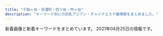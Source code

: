 ```yaml
---
title: "千駄ヶ谷・信濃町・四ツ谷・市ヶ谷"
description: "キーワード別にの巨乳アジアン・チャイナエステ嬢情報をまとめました。"
---
```


新着画像と新着キーワードをまとめています。
2021年04月25日の情報です。

<DmmAffiliateIns />
<KeywordTable
  shops={
    [
    {
        "station": "\u56db\u8c37\u4e09\u4e01\u76ee\u99c53\u756a\u53e3",
        "url": "http://www.bara.relaxjp.info/",
        "keywords": {
            "D": 8,
            "87": 6,
            "86": 2,
            "C": 12
        },
        "img_links": [
            "http://www.bara.relaxjp.info/files/001.jpg",
            "http://www.bara.relaxjp.info/files/002.jpg",
            "http://www.bara.relaxjp.info/img/btn_side_mobile.jpg",
            "http://www.bara.relaxjp.info/images/slider/1.jpg",
            "http://www.bara.relaxjp.info/img/ttl_news.png",
            "http://www.bara.relaxjp.info/img/tel.png",
            "http://www.bara.relaxjp.info/img/ttl_info.png",
            "http://www.bara.relaxjp.info/img/goback.jpg",
            "http://www.bara.relaxjp.info/files/001-02.jpg",
            "http://www.bara.relaxjp.info/files/003-02.jpg",
            "http://www.bara.relaxjp.info/img/pickup.jpg",
            "http://www.bara.relaxjp.info/img/ttl_therapist_top.png",
            "http://www.bara.relaxjp.info/files/003.jpg",
            "http://www.bara.relaxjp.info/files/005-02.jpg",
            "http://www.bara.relaxjp.info/files/005.jpg",
            "http://www.bara.relaxjp.info/images/slider/2.jpg",
            "http://www.bara.relaxjp.info/files/002-02.jpg",
            "http://www.bara.relaxjp.info/images/slider/3.jpg"
        ],
        "name": "\u8594\u8587"
    },
    {
        "url": "http://l-rlx.com/",
        "img_links": [
            "http://l-rlx.com/images/index_12.jpg",
            "http://l-rlx.com/s/uploads/010.jpg",
            "http://l-rlx.com/s/images/pc.png",
            "http://l-rlx.com/s/images/t2.jpg",
            "http://l-rlx.com/girl/00.jpg",
            "http://l-rlx.com/images/index_06.jpg",
            "http://l-rlx.com/s/uploads/05.jpg",
            "http://l-rlx.com/images/index_07.jpg",
            "http://l-rlx.com/s/images/okubokomachi.jpg",
            "http://l-rlx.com/s/images/slider/next.png",
            "http://l-rlx.com/images/index_17.jpg",
            "http://l-rlx.com/s/images/service_01.png",
            "http://l-rlx.com/s/images/slider/3.jpg",
            "http://l-rlx.com/girl/03.jpg",
            "http://l-rlx.com/images/03.jpg",
            "http://l-rlx.com/s/uploads/08.jpg",
            "http://l-rlx.com/girl/08.jpg",
            "http://l-rlx.com/girl/09.jpg",
            "http://l-rlx.com/images/01.jpg",
            "http://l-rlx.com/images/index_03.jpg",
            "http://l-rlx.com/s/image/nav_hotel.png",
            "http://l-rlx.com/s/image/nav_manga.png",
            "http://l-rlx.com/images/staff_09.jpg",
            "http://l-rlx.com/images/rec.jpg",
            "http://l-rlx.com/images/index_20.jpg",
            "http://l-rlx.com/images/info_09.jpg",
            "http://l-rlx.com/images/sub_09.jpg",
            "http://l-rlx.com/images/index_14.jpg",
            "http://l-rlx.com/images/info.jpg",
            "http://l-rlx.com/s/uploads/02.jpg",
            "http://l-rlx.com/s/images/t1.jpg",
            "http://l-rlx.com/girl/01.jpg",
            "http://l-rlx.com/girl/02.jpg",
            "http://l-rlx.com/s/images/slider/prev.png",
            "http://l-rlx.com/s/uploads/04.jpg",
            "http://l-rlx.com/images/index_02.jpg",
            "http://l-rlx.com/s/uploads/09.jpg",
            "http://l-rlx.com/s/uploads/03.jpg",
            "http://l-rlx.com/images/rec_09.jpg",
            "http://l-rlx.com/s/images/t3.jpg",
            "http://l-rlx.com/images/02.jpg",
            "http://l-rlx.com/images/index_21.jpg",
            "http://l-rlx.com/s/image/nav_topics.png",
            "http://l-rlx.com/images/index_16.jpg",
            "http://l-rlx.com/s/images/top_2.jpg",
            "http://l-rlx.com/s/uploads/07.jpg",
            "http://l-rlx.com/s/uploads/01.jpg",
            "http://l-rlx.com/girl/05.jpg",
            "http://l-rlx.com/s/images/slider/1.jpg",
            "http://l-rlx.com/s/images/iphone.png",
            "http://l-rlx.com/s/images/service_07.png",
            "http://l-rlx.com/s/images/slider/2.jpg",
            "http://l-rlx.com/girl/04.jpg",
            "http://l-rlx.com/images/index_04.jpg",
            "http://l-rlx.com/s/image/nav_sys.png",
            "http://l-rlx.com/s/uploads/06.jpg",
            "http://l-rlx.com/s/images/service_03.png",
            "http://l-rlx.com/s/images/tel.png",
            "http://l-rlx.com/images/index_01.jpg",
            "http://l-rlx.com/s/image/nav_top.png",
            "http://l-rlx.com/s/images/t4.jpg",
            "http://l-rlx.com/images/index_05.jpg",
            "http://l-rlx.com/s/image/nav_cast.png"
        ],
        "station": "\u56db\u8c37\u4e09\u4e01\u76ee\u99c52\u756a\u53e3",
        "name": "\u30aa\u30fc\u30ed\u30e9",
        "keywords": {
            "D": 6,
            "84": 2,
            "C": 17,
            "95": 2,
            "87": 4,
            "88": 2,
            "85": 4,
            "86": 4
        }
    },
    {
        "img_links": [
            "http://1819-kizuna.work/img/1F339.png",
            "http://1819-kizuna.work/i/img/st030.jpg",
            "http://1819-kizuna.work/img/1F60A.png",
            "http://1819-kizuna.work/img/s24.jpg",
            "http://1819-kizuna.work/img/st31.jpg",
            "http://1819-kizuna.work/img/skr.png",
            "http://1819-kizuna.work/img/s25.jpg",
            "http://1819-kizuna.work/img/st23.jpg",
            "http://1819-kizuna.work/i/img/skr.png",
            "http://1819-kizuna.work/i/img/s3.jpg",
            "http://1819-kizuna.work/img/s23.jpg",
            "http://1819-kizuna.work/img/fla.jpg",
            "http://1819-kizuna.work/img/st25.jpg",
            "http://1819-kizuna.work/img/bottom.jpg",
            "http://1819-kizuna.work/img/1F351.png",
            "http://1819-kizuna.work/img/s30.jpg",
            "http://1819-kizuna.work/img/botton.jpg",
            "http://1819-kizuna.work/img/jk.jpg",
            "http://1819-kizuna.work/img/st24.jpg",
            "http://1819-kizuna.work/i/img/st023.jpg",
            "http://1819-kizuna.work/img/st024.jpg",
            "http://1819-kizuna.work/i/img/jk.jpg",
            "http://1819-kizuna.work/i/img/st031.jpg",
            "http://1819-kizuna.work/i/img/r3.jpg",
            "http://1819-kizuna.work/i/img/st25.jpg",
            "http://1819-kizuna.work/img/1F353.png",
            "http://1819-kizuna.work/i/img/st30.jpg",
            "http://1819-kizuna.work/i/img/r2.jpg",
            "http://1819-kizuna.work/i/img/st23.jpg",
            "http://1819-kizuna.work/i/img/s2.jpg",
            "http://1819-kizuna.work/img/1F33C.png",
            "http://1819-kizuna.work/img/s31.jpg",
            "http://1819-kizuna.work/img/st023.jpg",
            "http://1819-kizuna.work/i/img/st024.jpg",
            "http://1819-kizuna.work/i/img/s6.jpg",
            "http://1819-kizuna.work/i/img/r1.jpg",
            "http://1819-kizuna.work/i/img/st24.jpg",
            "http://1819-kizuna.work/i/img/st31.jpg",
            "http://1819-kizuna.work/i/img/s5.jpg",
            "http://1819-kizuna.work/img/1F431.png",
            "http://1819-kizuna.work/img/mo.png",
            "http://1819-kizuna.work/i/img/s1.jpg",
            "http://1819-kizuna.work/img/st030.jpg",
            "http://1819-kizuna.work/i/img/r4.jpg",
            "http://1819-kizuna.work/i/img/s4.jpg",
            "http://1819-kizuna.work/img/st30.jpg",
            "http://1819-kizuna.work/img/st031.jpg"
        ],
        "keywords": {
            "D": 5,
            "84": 2,
            "C": 12,
            "85": 4,
            "86": 2
        },
        "name": "1819\uff5e\u7d46",
        "station": "\u56db\u8c37\u4e09\u4e01\u76ee\u99c53\u756a\u51fa\u53e3",
        "url": "http://1819-kizuna.work/"
    },
    {
        "station": "\u56db\u30c4\u8c37\u99c52\u756a\u53e3",
        "keywords": {
            "E": 3,
            "C": 20,
            "\u30bb\u30af\u30b7\u30fc": 2,
            "D": 16
        },
        "img_links": [
            "https://juno-esthe.tokyo/wp-content/uploads/2021/03/31tiramisu.jpg",
            "https://juno-esthe.tokyo/wp-content/themes/este/img/top-img05.png",
            "https://juno-esthe.tokyo/wp-content/themes/este/img/top-img04.png",
            "https://juno-esthe.tokyo/wp-content/themes/este/img/tel_footer.png",
            "https://juno-esthe.tokyo/wp-content/uploads/2021/02/8estrdyfugi.jpg",
            "https://juno-esthe.tokyo/wp-content/uploads/2021/02/78621tiramisu.jpg",
            "https://juno-esthe.tokyo/wp-content/uploads/2021/03/4567tiramisu.jpg",
            "https://juno-esthe.tokyo/wp-content/uploads/2021/04/87612tiramisu.jpg",
            "https://juno-esthe.tokyo/wp-content/themes/este/img/2.jpg",
            "https://juno-esthe.tokyo/wp-content/uploads/2021/04/89762517tiramisu.jpg",
            "https://juno-esthe.tokyo/wp-content/themes/este/img/3.jpg",
            "https://juno-esthe.tokyo/wp-content/uploads/2021/04/8971tiramisu.jpg",
            "https://juno-esthe.tokyo/wp-content/uploads/2021/02/567tiramisu.jpg",
            "https://juno-esthe.tokyo/wp-content/themes/este/img/top-img01.png",
            "https://juno-esthe.tokyo/wp-content/themes/este/img/tel_header.png",
            "https://juno-esthe.tokyo/wp-content/themes/este/img/1.jpg",
            "https://juno-esthe.tokyo/wp-content/themes/este/img/top-img03.png",
            "https://juno-esthe.tokyo/wp-content/uploads/2021/02/12345678tiramisu.jpg",
            "https://juno-esthe.tokyo/wp-content/themes/este/img/top-img02.png",
            "https://juno-esthe.tokyo/wp-content/themes/este/img/call.png",
            "https://juno-esthe.tokyo/wp-content/uploads/2021/02/1tiramisu-1.jpg",
            "https://juno-esthe.tokyo/wp-content/uploads/2021/02/3121tiramisu.jpg",
            "https://juno-esthe.tokyo/wp-content/uploads/2021/02/3456utiramisu.jpg",
            "https://juno-esthe.tokyo/wp-content/themes/este/img/4.jpg",
            "https://juno-esthe.tokyo/wp-content/uploads/2021/02/90876satiramisu.jpg"
        ],
        "name": "\u30c6\u30a3\u30e9\u30df\u30b9",
        "url": "https://juno-esthe.tokyo/"
    },
    {
        "station": "JR\u56db\u30c4\u8c37\u99c5\u8d64\u5742\u53e3",
        "name": "\u30b9\u30de\u30a4\u30eb",
        "img_links": [
            "http://e-yotsuya.net/images/g4.jpg",
            "http://e-yotsuya.net/images/g7.jpg",
            "http://e-yotsuya.net/images/g3.jpg",
            "http://e-yotsuya.net/images/news-tit1.jpg",
            "http://e-yotsuya.net/images/room.jpg",
            "http://e-yotsuya.net/images/baner2.jpg",
            "http://e-yotsuya.net/images/g9.jpg",
            "http://e-yotsuya.net/images/top2.png",
            "http://e-yotsuya.net/images/g1.jpg",
            "http://e-yotsuya.net/images/tite-staff.jpg",
            "http://e-yotsuya.net/images/g8.jpg",
            "http://e-yotsuya.net/images/g6.jpg",
            "http://e-yotsuya.net/images/mobile.png",
            "http://e-yotsuya.net/images/baner.jpg",
            "http://e-yotsuya.net/images/news-tit.png",
            "http://e-yotsuya.net/images/tite-staff1.jpg",
            "http://e-yotsuya.net/images/top.jpg",
            "http://e-yotsuya.net/images/g2.jpg",
            "http://e-yotsuya.net/images/g5.jpg"
        ],
        "url": "http://e-yotsuya.net/",
        "keywords": {
            "C": 14
        }
    },
    {
        "station": "\u56db\u8c37\u4e09\u4e01\u76ee\u99c52\u756a",
        "keywords": {
            "D": 40,
            "E": 4,
            "86": 12,
            "85": 24,
            "C": 20,
            "87": 4,
            "84": 4
        },
        "url": "https://tanpopo.tyo.cm/",
        "img_links": [
            "https://tanpopo.tyo.cm/photos/sites/43/2021/03/2021032601572729.jpg",
            "https://tanpopo.tyo.cm/images/service4.jpg",
            "https://tanpopo.tyo.cm/images/sp_img_teaser.jpg",
            "https://tanpopo.tyo.cm/photos/sites/43/2021/04/2021042009410236.jpg",
            "https://tanpopo.tyo.cm/photos/sites/43/2021/04/2021041907343346.jpg",
            "https://tanpopo.tyo.cm/photos/sites/43/2021/04/2021041102041811.jpg",
            "https://tanpopo.tyo.cm/images/img_teaser.jpg",
            "https://tanpopo.tyo.cm/photos/sites/43/2021/04/2021042009410397.jpg",
            "https://tanpopo.tyo.cm/images/mainimg.jpg",
            "https://tanpopo.tyo.cm/photos/sites/43/2021/03/2021032601573011.jpg",
            "https://tanpopo.tyo.cm/photos/sites/43/2021/03/2021031408034299.jpg",
            "https://tanpopo.tyo.cm/images/pagetop.png",
            "https://tanpopo.tyo.cm/images/service2.jpg",
            "https://tanpopo.tyo.cm/images/service1.jpg",
            "https://tanpopo.tyo.cm/photos/sites/43/2021/04/2021041907342674.jpg",
            "https://tanpopo.tyo.cm/images/sp_mainimg.jpg",
            "https://tanpopo.tyo.cm/photos/sites/43/2021/04/2021042009410434.jpg",
            "https://tanpopo.tyo.cm/photos/sites/43/2021/04/2021041102041585.jpg",
            "https://tanpopo.tyo.cm/photos/sites/43/2021/04/2021041102041776.jpg",
            "https://tanpopo.tyo.cm/photos/sites/43/2021/03/2021031408034196.jpg",
            "https://tanpopo.tyo.cm/photos/sites/43/2021/03/202103260157281.jpg",
            "https://tanpopo.tyo.cm/photos/sites/43/2021/04/2021042009410355.jpg",
            "https://tanpopo.tyo.cm/images/service3.jpg",
            "https://tanpopo.tyo.cm/photos/sites/43/2021/03/2021031408034074.jpg",
            "https://tanpopo.tyo.cm/photos/sites/43/2021/03/2021031408034382.jpg",
            "https://tanpopo.tyo.cm/photos/sites/43/2021/03/2021032601572927.jpg",
            "https://tanpopo.tyo.cm/photos/sites/43/2021/04/2021041102041633.jpg"
        ],
        "name": "\u305f\u3093\u307d\u307d"
    },
    {
        "station": "\u56db\u8c37\u4e09\u4e01\u76ee\u99c52\u756a",
        "name": "ROSA",
        "img_links": [
            "http://e-rosa.net/images/news_top.jpg",
            "http://e-rosa.net/images/sejutu6.jpg",
            "http://e-rosa.net/images/mio.jpg",
            "http://e-rosa.net/images/girl_03.png",
            "http://e-rosa.net/images/k1.jpg",
            "http://e-rosa.net/images/g1.jpg",
            "http://e-rosa.net/images/003.jpg",
            "http://e-rosa.net/images/tite-link.png",
            "http://e-rosa.net/images/aya2.jpg",
            "http://e-rosa.net/images/misa1.jpg",
            "http://e-rosa.net/images/right_bottom.png",
            "http://e-rosa.net/images/rina0.jpg",
            "http://e-rosa.net/images/grande.jpg",
            "http://e-rosa.net/images/yuyu.jpg",
            "http://e-rosa.net/images/gg1.png",
            "http://e-rosa.net/images/ayaka.jpg",
            "http://e-rosa.net/images/meyi1.jpg",
            "http://e-rosa.net/images/002.jpg",
            "http://e-rosa.net/images/risa.jpg",
            "http://e-rosa.net/images/nei_01.png",
            "http://e-rosa.net/images/nei_03.png",
            "http://e-rosa.net/images/aya1.jpg",
            "http://e-rosa.net/images/sejutu5.jpg",
            "http://e-rosa.net/images/girlx_top.png",
            "http://e-rosa.net/images/rimi.jpg",
            "http://e-rosa.net/images/yuri.jpg",
            "http://e-rosa.net/images/news_bottom.jpg",
            "http://e-rosa.net/images/girl_01.png",
            "http://e-rosa.net/images/te1.jpg",
            "http://e-rosa.net/images/right_top.png",
            "http://e-rosa.net/images/001.jpg",
            "http://e-rosa.net/images/009.jpg",
            "http://e-rosa.net/images/004.jpg",
            "http://e-rosa.net/images/005.jpg",
            "http://e-rosa.net/images/haruka.jpg",
            "http://e-rosa.net/images/mimi.jpg",
            "http://e-rosa.net/images/access3.jpg",
            "http://e-rosa.net/images/006.jpg",
            "http://e-rosa.net/images/meyi2.jpg",
            "http://e-rosa.net/images/ddd.jpg",
            "http://e-rosa.net/images/noimage.jpg",
            "http://e-rosa.net/images/rina2.jpg",
            "http://e-rosa.net/images/rina1.jpg",
            "http://e-rosa.net/images/sejutu1.jpg",
            "http://e-rosa.net/images/tite-magazine.png",
            "http://e-rosa.net/images/yuyi.jpg",
            "http://e-rosa.net/images/ha.jpg",
            "http://e-rosa.net/images/te2.jpg",
            "http://e-rosa.net/images/pagetop.png",
            "http://e-rosa.net/images/girl_top.png",
            "http://e-rosa.net/images/g13.jpg",
            "http://e-rosa.net/images/te3.jpg",
            "http://e-rosa.net/images/yuna.jpg",
            "http://e-rosa.net/images/tite-staff.png",
            "http://e-rosa.net/images/sejutu2.jpg"
        ],
        "keywords": {},
        "url": "http://e-rosa.net/"
    },
    {
        "station": "\u56db\u8c37\u4e09\u4e01\u76ee\u99c52\u756a\u51fa\u53e3",
        "keywords": {
            "84": 18,
            "83": 18,
            "85": 108,
            "87": 18,
            "C": 54,
            "D": 252,
            "86": 126,
            "82": 18
        },
        "url": "http://aqua.jpn.cm/",
        "img_links": [
            "http://aqua.jpn.cm/photos/sites/16/2021/03/2021032308500758.jpg",
            "http://aqua.jpn.cm/photos/sites/16/2021/03/2021031006535594.jpg",
            "http://aqua.jpn.cm/images/3.jpg",
            "http://aqua.jpn.cm/photos/sites/16/2021/01/2021011401054262.jpg",
            "http://aqua.jpn.cm/images/room3.jpg",
            "http://aqua.jpn.cm/photos/sites/16/2018/01/2018013112184869.jpg",
            "http://aqua.jpn.cm/photos/sites/16/2021/03/2021030106235633.jpg",
            "http://aqua.jpn.cm/images/s_news.jpg",
            "http://aqua.jpn.cm/photos/sites/16/2020/12/2020120208263886.jpg",
            "http://aqua.jpn.cm/photos/sites/16/2021/03/2021032308500056.jpg",
            "http://aqua.jpn.cm/photos/sites/16/2018/01/2018011007032034.jpg",
            "http://aqua.jpn.cm/photos/sites/16/2019/02/2019020108033676.jpg",
            "http://aqua.jpn.cm/images/line.jpg",
            "http://aqua.jpn.cm/images/s_staff.png",
            "http://aqua.jpn.cm/images/top.png",
            "http://aqua.jpn.cm/images/1.jpg",
            "http://aqua.jpn.cm/photos/sites/16/2018/01/2018011007031662.jpg",
            "http://aqua.jpn.cm/photos/sites/16/2018/05/2018052105590585.jpg",
            "http://aqua.jpn.cm/photos/sites/16/2019/03/2019031107062221.jpg",
            "http://aqua.jpn.cm/photos/sites/16/2020/03/2020030507254950.jpg",
            "http://aqua.jpn.cm/images/room5.jpg",
            "http://aqua.jpn.cm/images/mobile.jpg",
            "http://aqua.jpn.cm/photos/sites/16/2020/10/2020100508293240.jpg",
            "http://aqua.jpn.cm/photos/sites/16/2020/10/2020100906522289.jpg",
            "http://aqua.jpn.cm/photos/sites/16/2020/04/2020040301184076.jpg",
            "http://aqua.jpn.cm/images/room4.jpg",
            "http://aqua.jpn.cm/images/s_pick.png",
            "http://aqua.jpn.cm/photos/sites/16/2018/01/2018011007031899.jpg",
            "http://aqua.jpn.cm/images/room2.jpg",
            "http://aqua.jpn.cm/images/2.jpg",
            "http://aqua.jpn.cm/photos/sites/16/2020/09/2020091507031094.jpg",
            "http://aqua.jpn.cm/images/room1.jpg"
        ],
        "name": "\u5149\u540d"
    },
    {
        "url": "http://lakulaku.info/",
        "station": "\u56db\u8c37\u4e09\u4e01\u76ee\u99c52\u756a",
        "name": "\u767e\u5408",
        "keywords": {},
        "img_links": [
            "http://lakulaku.info/img/5-5.jpg",
            "http://lakulaku.info/images/staff/yumi.jpg",
            "http://lakulaku.info/images/staff/5-2.jpg",
            "http://lakulaku.info/images/staff/nena.jpg",
            "http://lakulaku.info/img/rina.jpg",
            "http://lakulaku.info/images/newtit.png",
            "http://lakulaku.info/images/titestaff.png",
            "http://lakulaku.info/images/staff/s06.jpg",
            "http://lakulaku.info/images/staff/5-5.jpg",
            "http://lakulaku.info/images/staff/5-3.jpg",
            "http://lakulaku.info/img/5-2.jpg",
            "http://lakulaku.info/images/staff/sizuka.jpg",
            "http://lakulaku.info/images/staff/momo.jpg",
            "http://lakulaku.info/img/s06.jpg",
            "http://lakulaku.info/images/top.jpg",
            "http://lakulaku.info/images/staff/rina.jpg",
            "http://lakulaku.info/images/mobile.png",
            "http://lakulaku.info/img/5-1.jpg",
            "http://lakulaku.info/images/staff/5-1.jpg",
            "http://lakulaku.info/img/5-3.jpg",
            "http://lakulaku.info/swf/baner.jpg",
            "http://lakulaku.info/images/staff/5-4.jpg",
            "http://lakulaku.info/images/staff/ai.jpg",
            "http://lakulaku.info/img/5-4.jpg",
            "http://lakulaku.info/images/staff/mari.jpg",
            "http://lakulaku.info/images/staff/ai-a.jpg"
        ]
    },
    {
        "name": "Moon",
        "img_links": [
            "http://xn--vckg5a9gug.in.net/images/top.jpg",
            "http://xn--vckg5a9gug.in.net/images/no.png",
            "http://xn--vckg5a9gug.in.net/link/menlog.jpg",
            "http://xn--vckg5a9gug.in.net/images/tit3.jpg",
            "http://xn--vckg5a9gug.in.net/images/tit4.jpg",
            "http://xn--vckg5a9gug.in.net/images/cg03.jpg",
            "http://xn--vckg5a9gug.in.net/images/cg04.jpg",
            "http://xn--vckg5a9gug.in.net/images/tit1.jpg",
            "http://xn--vckg5a9gug.in.net/images/tit2.jpg",
            "http://xn--vckg5a9gug.in.net/images/fbf.jpg",
            "http://xn--vckg5a9gug.in.net/images/cg01.jpg",
            "http://xn--vckg5a9gug.in.net/images/tit5.jpg",
            "http://xn--vckg5a9gug.in.net/images/cg02.jpg",
            "http://xn--vckg5a9gug.in.net/images/sys.jpg",
            "http://xn--vckg5a9gug.in.net/images/fbt.jpg",
            "http://xn--vckg5a9gug.in.net/images/fla.jpg"
        ],
        "url": "http://xn--vckg5a9gug.in.net/",
        "keywords": {
            "86": 3,
            "85": 1,
            "D": 4
        },
        "station": "\u9eb9\u753a\u99c51\u756a\u51fa\u53e3"
    }
]
}
/>
<DmmAffiliateScript />
